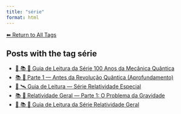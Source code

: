 ```yaml
---
title: "série"
format: html
---
```


[⬅ Return to All Tags](../tags.qmd)

## Posts with the tag **série**

- [🧭 📚 🧬 Guia de Leitura da Série 100 Anos da Mecânica Quântica](/posts/fisica/guia-100-anos-mecanica-quantica.html)
- [📚 🧬 Parte 1 — Antes da Revolução Quântica (Aprofundamento)](/posts/fisica/parte-1-mecanica-quantica.html)
- [🧭 🛰️ Guia de Leitura — Série Relatividade Especial](/posts/fisica/guia-relatividade-especial.html)
- [📚 🌠 Relatividade Geral — Parte 1: O Problema da Gravidade](/posts/fisica/relatividade-geral-parte1.html)
- [🧭 📚 🌠 Guia de Leitura da Série Relatividade Geral](/posts/fisica/guia-relatividade-geral.html)
